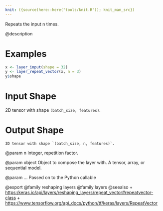 ```yaml
---
knit: ({source(here::here("tools/knit.R")); knit_man_src})
---
```

Repeats the input n times.

@description

# Examples
```r
x <- layer_input(shape = 32)
y <- layer_repeat_vector(x, n = 3)
y$shape
```

# Input Shape
2D tensor with shape `(batch_size, features)`.

# Output Shape
    3D tensor with shape `(batch_size, n, features)`.

@param n
Integer, repetition factor.

@param object
Object to compose the layer with. A tensor, array, or sequential model.

@param ...
Passed on to the Python callable

@export
@family reshaping layers
@family layers
@seealso
+ <https:/keras.io/api/layers/reshaping_layers/repeat_vector#repeatvector-class>
+ <https://www.tensorflow.org/api_docs/python/tf/keras/layers/RepeatVector>

